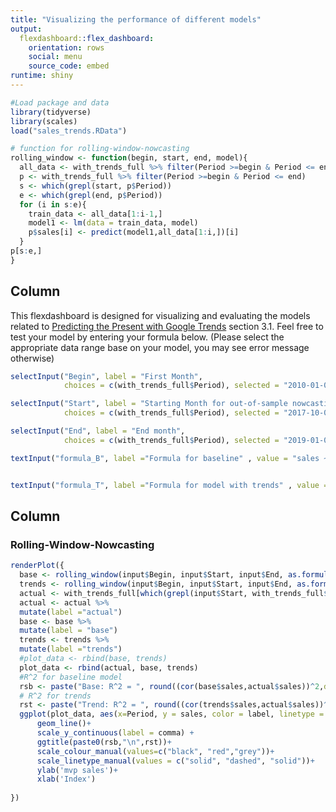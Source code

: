 ```yaml
---
title: "Visualizing the performance of different models"
output: 
  flexdashboard::flex_dashboard:
    orientation: rows
    social: menu
    source_code: embed
runtime: shiny
---
```


```r
#Load package and data
library(tidyverse)
library(scales)
load("sales_trends.RData")

# function for rolling-window-nowcasting
rolling_window <- function(begin, start, end, model){
  all_data <- with_trends_full %>% filter(Period >=begin & Period <= end)
  p <- with_trends_full %>% filter(Period >=begin & Period <= end)
  s <- which(grepl(start, p$Period))
  e <- which(grepl(end, p$Period))
  for (i in s:e){
    train_data <- all_data[1:i-1,]
    model1 <- lm(data = train_data, model)
    p$sales[i] <- predict(model1,all_data[1:i,])[i]
  }
p[s:e,]
}

```

Column {.sidebar}
-----------------------------------------------------------------------

This flexdashboard is designed for visualizing and evaluating the models related to [Predicting the Present with Google Trends](http://people.ischool.berkeley.edu/~hal/Papers/2011/ptp.pdf) section 3.1. Feel free to test your model by entering your formula below. (Please select the appropriate data range base on your model, you may see error message otherwise)

```r
selectInput("Begin", label = "First Month",
            choices = c(with_trends_full$Period), selected = "2010-01-01")

selectInput("Start", label = "Starting Month for out-of-sample nowcasting",
            choices = c(with_trends_full$Period), selected = "2017-10-01")

selectInput("End", label = "End month",
            choices = c(with_trends_full$Period), selected = "2019-01-01")

textInput("formula_B", label ="Formula for baseline" , value = "sales ~ lag(sales, 12) + lag(sales, 48)")


textInput("formula_T", label ="Formula for model with trends" , value = "sales ~ lag(sales, 12) + lag(sales, 48) + lag(insurance,12) + lag(suvs,12)" )


```

Column
-----------------------------------------------------------------------

### Rolling-Window-Nowcasting

```r
renderPlot({
  base <- rolling_window(input$Begin, input$Start, input$End, as.formula(input$formula_B))
  trends <- rolling_window(input$Begin, input$Start, input$End, as.formula(input$formula_T))
  actual <- with_trends_full[which(grepl(input$Start, with_trends_full$Period)):which(grepl(input$End, with_trends_full$Period)),]
  actual <- actual %>%
  mutate(label ="actual")
  base <- base %>%
  mutate(label = "base")
  trends <- trends %>%
  mutate(label ="trends")
  #plot_data <- rbind(base, trends)
  plot_data <- rbind(actual, base, trends)
  #R^2 for baseline model
  rsb <- paste("Base: R^2 = ", round((cor(base$sales,actual$sales))^2,digits = 4))
  # R^2 for trends
  rst <- paste("Trend: R^2 = ", round((cor(trends$sales,actual$sales))^2,digits = 4))
  ggplot(plot_data, aes(x=Period, y = sales, color = label, linetype = label))+
      geom_line()+
      scale_y_continuous(label = comma) +
      ggtitle(paste0(rsb,"\n",rst))+
      scale_colour_manual(values=c("black", "red","grey"))+
      scale_linetype_manual(values = c("solid", "dashed", "solid"))+
      ylab('mvp sales')+
      xlab('Index')
  
})

```